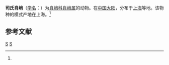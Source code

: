 {{Speciesbox
| taxon = Tetragnatha streichi
| binomial_authority = (Strand, 1907)<ref name='id13443'>{{cite web| url =http://www.bioinfo.cn/db05/BjdwSpecies.php?action=view&id=13443| title =司氏肖峭| work =《中国动物物种编目数据库》| publisher =中国科学院微生物研究所| author =中国科学院动物研究所| accessdate =2009-04-28| deadurl =yes| archiveurl =https://web.archive.org/web/20160305091109/http://www.bioinfo.cn/db05/BjdwSpecies.php?action=view&id=13443| archivedate =2016-03-05}}</ref>
}}

'''司氏肖峭'''（[[学名|学名]]：{{lang|la|''Tetragnatha streichi''}}）为[[肖峭科|肖峭科]][[肖峭属|肖峭属]]的动物。在[[中国大陆|中国大陆]]，分布于[[上海|上海]]等地。该物种的模式产地在上海。<ref name='id13443'/>

== 参考文献 ==
{{reflist}}

{{taxonbar}}
[[Category:_1907年描述的动物|S]]
[[Category:肖峭属|S]]